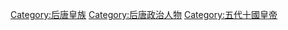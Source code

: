 [[Category:后唐皇族|Category:后唐皇族]]
[[Category:后唐政治人物|Category:后唐政治人物]]
[[Category:五代十國皇帝|Category:五代十國皇帝]]